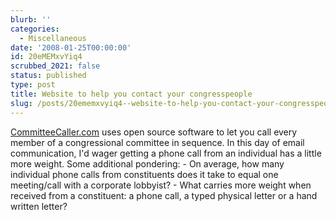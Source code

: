 ```yaml
---
blurb: ''
categories:
  - Miscellaneous
date: '2008-01-25T00:00:00'
id: 20eMEMxvYiq4
scrubbed_2021: false
status: published
type: post
title: Website to help you contact your congresspeople
slug: /posts/20ememxvyiq4--website-to-help-you-contact-your-congresspeople
---
```


[CommitteeCaller.com](http://committeecaller.com/) uses open source
software to let you call every member of a congressional committee
in sequence. In this day of email communication, I'd wager getting
a phone call from an individual has a little more weight. Some
additional pondering: - On average, how many individual phone calls
from constituents does it take to equal one meeting/call with a
corporate lobbyist? - What carries more weight when received from a
constituent: a phone call, a typed physical letter or a hand
written letter?
